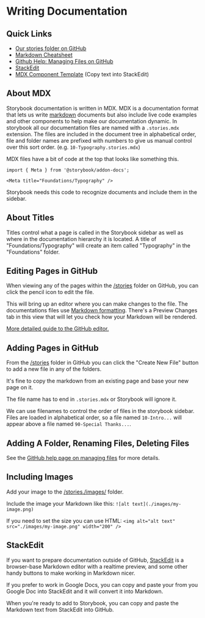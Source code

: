 
<Meta title="Foundations/Writing Documentation" />

# Writing Documentation

## Quick Links
- [Our stories folder on GitHub](https://github.com/nypublicradio/nypr-design-system/tree/main/stories)
- [Markdown Cheatsheet](https://github.com/adam-p/markdown-here/wiki/Markdown-Cheatsheet)
- [Github Help: Managing Files on GitHub](https://help.github.com/en/github/managing-files-in-a-repository/managing-files-on-github)
- [StackEdit](https://stackedit.io/)
- [MDX Component Template](https://gist.githubusercontent.com/colejohnson/ee24d2244c4c0fcb92d0f49395659e24/raw/22b22dda5cbccf18d222070b73afaa39ae1d0f05/Template.stories.mdx) (Copy text into StackEdit)

## About MDX

Storybook documentation is written in MDX. MDX is a documentation format that lets us write [markdown](https://github.com/adam-p/markdown-here/wiki/Markdown-Cheatsheet) documents but also include live code examples and other components to help make our documentation dynamic. In storybook all our documentation files are named with a `.stories.mdx` extension. The files are included in the document tree in alphabetical order, file and folder names are prefixed with numbers to give us manual control over this sort order. (e.g. `10-Typography.stories.mdx`)

MDX files have a bit of code at the top that looks like something this.

```
import { Meta } from '@storybook/addon-docs';

<Meta title="Foundations/Typography" />
```

Storybook needs this code to recognize documents and include them in the sidebar.

## About Titles

Titles control what a page is called in the Storybook sidebar as well as where in the documentation hierarchy it is located. A title of "Foundations/Typography" will create an item called "Typography" in the "Foundations" folder.

## Editing Pages in GitHub

When viewing any of the pages within the [/stories](https://github.com/nypublicradio/nypr-design-system/tree/main/stories) folder on GitHub, you can click the pencil icon to edit the file.

This will bring up an editor where you can make changes to the file.  The documentations files use [Markdown formatting](https://github.com/adam-p/markdown-here/wiki/Markdown-Cheatsheet). There's a Preview Changes tab in this view that will let you check how your Markdown will be rendered.

[More detailed guide to the GitHub editor.](https://help.github.com/en/github/managing-files-in-a-repository/editing-files-in-your-repository)

## Adding Pages in GitHub

From the [/stories](https://github.com/nypublicradio/nypr-design-system/tree/main/stories) folder in GitHub you can click the "Create New File" button to add a new file in any of the folders.

It's fine to copy the markdown from an existing page and base your new page on it.

The file name has to end in `.stories.mdx` or Storybook will ignore it.

We can use filenames to control the order of files in the storybook sidebar. Files are loaded in alphabetical order, so a file named `10-Intro...` will appear above a file named `90-Special Thanks...`.

## Adding A Folder, Renaming Files, Deleting Files

See the [GitHub help page on managing files](https://help.github.com/en/github/managing-files-in-a-repository/managing-files-on-github) for more details.

## Including Images

Add your image to the [/stories./images/](https://github.com/nypublicradio/nypr-design-system/tree/main/stories/assets/images) folder.

Include the image your Markdown like this:
`![alt text](./images/my-image.png)`

If you need to set the size you can use HTML:
`<img alt="alt text" src="./images/my-image.png" width="200" />`

## StackEdit

If you want to prepare documentation outside of GitHub, [StackEdit](https://stackedit.io/) is a browser-base Markdown editor with a realtime preview, and some other handy buttons to make working in Markdown nicer.

If you prefer to work in Google Docs, you can copy and paste your from you Google Doc into StackEdit and it will convert it into Markdown.

When you're ready to add to Storybook, you can copy and paste the Markdown text from StackEdit into GitHub.
